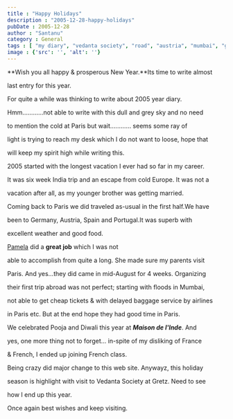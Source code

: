 ```yaml
---
title : "Happy Holidays"
description : "2005-12-28-happy-holidays"
pubDate : 2005-12-28
author : "Santanu"
category : General
tags : [ "my diary", "vedanta society", "road", "austria", "mumbai", "germany", "spain", "diwali", "car", "sky", "food",]
image : {'src': '', 'alt': ''}
---
```



**Wish you all happy & prosperous New Year.**Its time to write almost

last entry for this year.



  



For quite a while was thinking to write about 2005 year diary.

Hmm............not able to write with this dull and grey sky and no need

to mention the cold at Paris but wait............ seems some ray of

light is trying to reach my desk which I do not want to loose, hope that

will keep my spirit high while writing this.



  



2005 started with the longest vacation I ever had so far in my career.

It was six week India trip and an escape from cold Europe. It was not a

vacation after all, as my younger brother was getting married.



  



Coming back to Paris we did traveled as-usual in the first half.We have

been to Germany, Austria, Spain and Portugal.It was superb with

excellent weather and good food.



[Pamela](http://pamela.santm.com/) did a **great job** which I was not

able to accomplish from quite a long. She made sure my parents visit

Paris. And yes...they did came in mid-August for 4 weeks. Organizing

their first trip abroad was not perfect; starting with floods in Mumbai,

not able to get cheap tickets & with delayed baggage service by airlines

in Paris etc. But at the end hope they had good time in Paris.



  



We celebrated Pooja and Diwali this year at ***Maison de l'Inde***. And

yes, one more thing not to forget... in-spite of my disliking of France

& French, I ended up joining French class.



  



Being crazy did major change to this web site. Anywayz, this holiday

season is highlight with visit to Vedanta Society at Gretz. Need to see

how I end up this year.



  



Once again best wishes and keep visiting.
